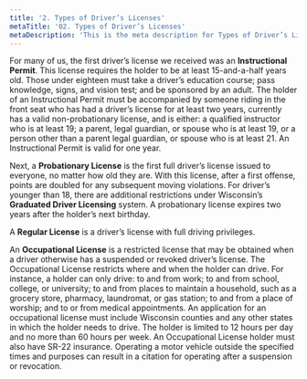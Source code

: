 ```yaml
---
title: '2. Types of Driver’s Licenses'
metaTitle: '02. Types of Driver’s Licenses'
metaDescription: 'This is the meta description for Types of Driver’s Licenses'
---
```


For many of us, the first driver’s license we received was an **Instructional Permit**. This license requires the holder to be at least 15-and-a-half years old. Those under eighteen must take a driver’s education course; pass knowledge, signs, and vision test; and be sponsored by an adult. The holder of an Instructional Permit must be accompanied by someone riding in the front seat who has had a driver’s license for at least two years, currently has a valid non-probationary license, and is either: a qualified instructor who is at least 19; a parent, legal guardian, or spouse who is at least 19, or a person other than a parent legal guardian, or spouse who is at least 21. An Instructional Permit is valid for one year.

Next, a **Probationary License** is the first full driver’s license issued to everyone, no matter how old they are. With this license, after a first offense, points are doubled for any subsequent moving violations. For driver’s younger than 18, there are additional restrictions under Wisconsin’s **Graduated Driver Licensing** system. A probationary license expires two years after the holder’s next birthday.

A **Regular License** is a driver’s license with full driving privileges.

An **Occupational License** is a restricted license that may be obtained when a driver otherwise has a suspended or revoked driver’s license. The Occupational License restricts where and when the holder can drive. For instance, a holder can only drive: to and from work; to and from school, college, or university; to and from places to maintain a household, such as a grocery store, pharmacy, laundromat, or gas station; to and from a place of worship; and to or from medical appointments. An application for an occupational license must include Wisconsin counties and any other states in which the holder needs to drive. The holder is limited to 12 hours per day and no more than 60 hours per week. An Occupational License holder must also have SR-22 insurance. Operating a motor vehicle outside the specified times and purposes can result in a citation for operating after a suspension or revocation.
